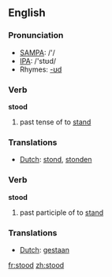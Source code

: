 ==English==

{{rank|poor|present|water|260|stood|large|within|room}}

=== Pronunciation ===
*[[w:SAMPA|SAMPA]]: /'/
*[[w:IPA|IPA]]: /'stʊd/
*Rhymes: [[Rhymes:English:-ʊd|-ʊd]]

=== Verb ===
'''stood'''
# past tense of to [[stand]]

=== Translations ===
*[[Dutch]]: [[stond]], [[stonden]]

=== Verb ===
'''stood'''
# past participle of to [[stand]]

=== Translations ===
*[[Dutch]]: [[gestaan]]

[[fr:stood]]
[[zh:stood]]